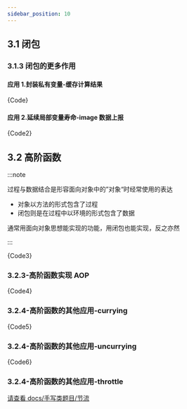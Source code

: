 ```yaml
---
sidebar_position: 10
---
```




## 3.1 闭包

### 3.1.3 闭包的更多作用

#### 应用 1.封装私有变量-缓存计算结果

<CodeBlock language="js">{Code}</CodeBlock>

#### 应用 2.延续局部变量寿命-image 数据上报

<CodeBlock language="js">{Code2}</CodeBlock>

## 3.2 高阶函数

:::note

过程与数据结合是形容面向对象中的”对象“时经常使用的表达

- 对象以方法的形式包含了过程
- 闭包则是在过程中以环境的形式包含了数据

通常用面向对象思想能实现的功能，用闭包也能实现，反之亦然

:::

<CodeBlock language="js">{Code3}</CodeBlock>

### 3.2.3-高阶函数实现 AOP

<CodeBlock language="js">{Code4}</CodeBlock>

### 3.2.4-高阶函数的其他应用-currying

<CodeBlock language="js">{Code5}</CodeBlock>

### 3.2.4-高阶函数的其他应用-uncurrying

<CodeBlock language="js">{Code6}</CodeBlock>

### 3.2.4-高阶函数的其他应用-throttle

[请查看 docs/手写类题目/节流](/docs/手写类题目/节流)
